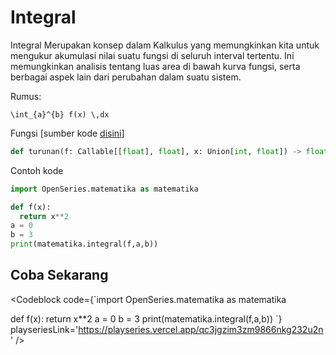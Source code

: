 
# Integral

Integral Merupakan konsep dalam Kalkulus yang memungkinkan kita untuk mengukur
akumulasi nilai suatu fungsi di seluruh interval tertentu. Ini memungkinkan
analisis tentang luas area di bawah kurva fungsi, serta berbagai aspek lain dari perubahan dalam suatu sistem.

Rumus:

```
\int_{a}^{b} f(x) \,dx
```

Fungsi [sumber kode [disini](https://github.com/bellshade/OpenSeries/blob/8766497be42a76a175a94a84cc5609c94c015c61/OpenSeries/matematika.py#L527)]

```python
def turunan(f: Callable[[float], float], x: Union[int, float]) -> float:
```

Contoh kode

```python
import OpenSeries.matematika as matematika

def f(x):
  return x**2
a = 0
b = 3
print(matematika.integral(f,a,b))
```

## Coba Sekarang

<Codeblock code={`import OpenSeries.matematika as matematika

def f(x):
return x\*\*2
a = 0
b = 3
print(matematika.integral(f,a,b))
`} playseriesLink='https://playseries.vercel.app/qc3jgzim3zm9866nkg232u2n' />
